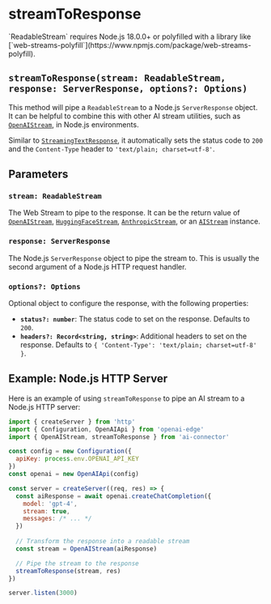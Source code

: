 # streamToResponse

<Callout>
  `ReadableStream` requires Node.js 18.0.0+ or polyfilled with a library like [`web-streams-polyfill`](https://www.npmjs.com/package/web-streams-polyfill).
</Callout>

## `streamToResponse(stream: ReadableStream, response: ServerResponse, options?: Options)`

This method will pipe a `ReadableStream` to a Node.js `ServerResponse` object. It can be helpful to combine this with other AI stream utilities, such as [`OpenAIStream`](/api-reference/openaistream#openaistream), in Node.js environments.

Similar to [`StreamingTextResponse`](/api-reference/streaming-text-response#streamingtextresponse), it automatically sets the status code to `200` and the `Content-Type` header to `'text/plain; charset=utf-8'`.


## Parameters

### `stream: ReadableStream`

The Web Stream to pipe to the response. It can be the return value of [`OpenAIStream`](/api-reference/openai-stream#openaistream), [`HuggingFaceStream`](/api-reference/huggingface-stream#huggingfacestream), [`AnthropicStream`](/api-reference/anthropic-stream#anthropicstream), or an [`AIStream`](/api-reference/ai-stream#aistream) instance.

### `response: ServerResponse`

The Node.js `ServerResponse` object to pipe the stream to. This is usually the second argument of a Node.js HTTP request handler.

### `options?: Options`

Optional object to configure the response, with the following properties:

- **`status?: number`**: The status code to set on the response. Defaults to `200`.
- **`headers?: Record<string, string>`**: Additional headers to set on the response. Defaults to `{ 'Content-Type': 'text/plain; charset=utf-8' }`.

## Example: Node.js HTTP Server

Here is an example of using `streamToResponse` to pipe an AI stream to a Node.js HTTP server:

```js
import { createServer } from 'http'
import { Configuration, OpenAIApi } from 'openai-edge'
import { OpenAIStream, streamToResponse } from 'ai-connector'

const config = new Configuration({
  apiKey: process.env.OPENAI_API_KEY
})
const openai = new OpenAIApi(config)

const server = createServer((req, res) => {
  const aiResponse = await openai.createChatCompletion({
    model: 'gpt-4',
    stream: true,
    messages: /* ... */
  })
 
  // Transform the response into a readable stream
  const stream = OpenAIStream(aiResponse)

  // Pipe the stream to the response
  streamToResponse(stream, res)
})

server.listen(3000)
```

